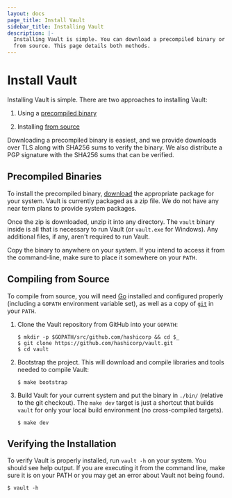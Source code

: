 ```yaml
---
layout: docs
page_title: Install Vault
sidebar_title: Installing Vault
description: |-
  Installing Vault is simple. You can download a precompiled binary or compile
  from source. This page details both methods.
---
```


# Install Vault

Installing Vault is simple. There are two approaches to installing Vault:

1. Using a [precompiled binary](#precompiled-binaries)

1. Installing [from source](#compiling-from-source)

Downloading a precompiled binary is easiest, and we provide downloads over TLS
along with SHA256 sums to verify the binary. We also distribute a PGP signature
with the SHA256 sums that can be verified.

## Precompiled Binaries

To install the precompiled binary, [download](/downloads) the appropriate
package for your system. Vault is currently packaged as a zip file. We do not
have any near term plans to provide system packages.

Once the zip is downloaded, unzip it into any directory. The `vault` binary
inside is all that is necessary to run Vault (or `vault.exe` for Windows). Any
additional files, if any, aren't required to run Vault.

Copy the binary to anywhere on your system. If you intend to access it from the
command-line, make sure to place it somewhere on your `PATH`.

## Compiling from Source

To compile from source, you will need [Go](https://golang.org) installed and
configured properly (including a `GOPATH` environment variable set), as well
as a copy of [`git`](https://www.git-scm.com/) in your `PATH`.

1. Clone the Vault repository from GitHub into your `GOPATH`:


    ```shell
    $ mkdir -p $GOPATH/src/github.com/hashicorp && cd $_
    $ git clone https://github.com/hashicorp/vault.git
    $ cd vault
    ```

1. Bootstrap the project. This will download and compile libraries and tools
   needed to compile Vault:


    ```shell
    $ make bootstrap
    ```

1. Build Vault for your current system and put the
   binary in `./bin/` (relative to the git checkout). The `make dev` target is
   just a shortcut that builds `vault` for only your local build environment (no
   cross-compiled targets).


    ```shell
    $ make dev
    ```

## Verifying the Installation

To verify Vault is properly installed, run `vault -h` on your system. You should
see help output. If you are executing it from the command line, make sure it is
on your PATH or you may get an error about Vault not being found.

```shell-session
$ vault -h
```

